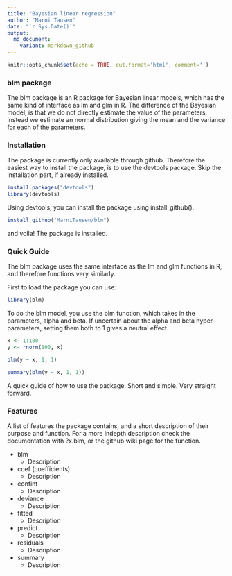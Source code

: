 ```yaml
---
title: "Bayesian linear regression"
author: "Marni Tausen"
date: "`r Sys.Date()`"
output:
  md_document:
    variant: markdown_github
---
```


```r
knitr::opts_chunk$set(echo = TRUE, out.format='html', comment='')
```

### blm package

The blm package is an R package for Bayesian linear models, which has
the same kind of interface as lm and glm in R. The difference of the
Bayesian model, is that we do not directly estimate the value of the
parameters, instead we estimate an normal distribution giving the
mean and the variance for each of the parameters.

### Installation

The package is currently only available through github. Therefore the
easiest way to install the package, is to use the devtools package.
Skip the installation part, if already installed.
```r
install.packages("devtools")
library(devtools)
```

Using devtools, you can install the package using install_github().

```r
install_github("MarniTausen/blm")
```

and voila! The package is installed.

### Quick Guide

The blm package uses the same interface as the lm and glm functions in
R, and therefore functions very similarly.

First to load the package you can use:

```r

library(blm)

```

To do the blm model, you use the blm function, which takes in the
parameters, alpha and beta. If uncertain about the alpha and beta
hyper-parameters, setting them both to 1 gives a neutral effect.

```r
x <- 1:100
y <- rnorm(100, x)
```

```r

blm(y ~ x, 1, 1)

```

```r

summary(blm(y ~ x, 1, 1))

```

A quick guide of how to use the package.
Short and simple. Very straight forward.

### Features

A list of features the package contains, and a short description of
their purpose and function. For a more indepth description check the
documentation with ?x.blm, or the github wiki page for the function.

* blm
	* Description
* coef (coefficients)
	* Description
* confint
	* Description
* deviance
	* Description
* fitted
	* Description
* predict
	* Description
* residuals
	* Description
* summary
	* Description
